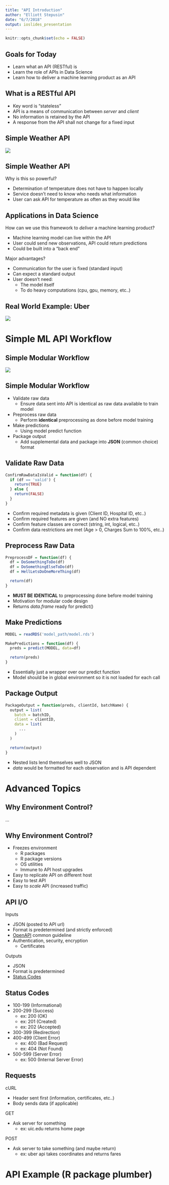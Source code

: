 ```yaml
---
title: "API Introduction"
author: "Elliott Stepusin"
date: "6/7/2018"
output: ioslides_presentation
---
```


```r
knitr::opts_chunk$set(echo = FALSE)
```

## Goals for Today

- Learn what an API (RESTful) is
- Learn the role of APIs in Data Science
- Learn how to deliver a machine learning product as an API

## What is a RESTful API

- Key word is "stateless"
- API is a means of communication between *server* and *client*
- No information is retained by the API
- A response from the API shall not change for a fixed input

## Simple Weather API

![](./imgs/weather_api.PNG)

## Simple Weather API

Why is this so powerful?

- Determination of temperature does not have to happen locally
- Service doesn't need to know who needs what information
- User can ask API for temperature as often as they would like

## Applications in Data Science

How can we use this framework to *deliver* a machine learning product?

- Machine learning model can live within the API
- User could send new observations, API could return predictions
- Could be built into a "back end"

Major advantages?

- Communication for the user is fixed (standard input)
- Can expect a standard output
- User doesn't need:
    - The model itself
    - To do heavy computations (cpu, gpu, memory, etc..)

## Real World Example: Uber

![](./imgs/uber_api.PNG)

# Simple ML API Workflow

## Simple Modular Workflow

![](./imgs/ml_api.PNG)

## Simple Modular Workflow

- Validate raw data
    - Ensure data sent into API is identical as raw data available to train model
- Preprocess raw data
    - Perform **identical** preprocessing as done before model training
- Make predictions
    - Using model predict function
- Package output
    - Add supplemental data and package into **JSON** (common choice) format

## Validate Raw Data

```r
ConfirmRawDataIsValid = function(df) {
  if (df == 'valid') {
    return(TRUE)
  } else {
    return(FALSE)
  }
}
```

- Confirm required metadata is given (Client ID, Hospital ID, etc..)
- Confirm required features are given (and NO extra features)
- Confirm feature classes are correct (string, int, logical, etc..)
- Confirm data restrictions are met (Age > 0, Charges Sum to 100%, etc..)



## Preprocess Raw Data

```r
PreprocessDF = function(df) {
  df = DoSomethingToDo(df)
  df = DoSomethingElseToDo(df)
  df = HellLetsDoOneMoreThing(df)

  return(df)
}
```

- **MUST BE IDENTICAL** to preprocessing done before model training
- Motivation for modular code design
- Returns *data.frame* ready for predict()

## Make Predictions

```r
MODEL = readRDS('model_path/model.rds')

MakePredictions = function(df) {
  preds = predict(MODEL, data=df)

  return(preds)
}
```

- Essentially just a wrapper over our predict function
- Model should be in global environment so it is not loaded for each call

## Package Output

```r
PackageOutput = function(preds, clientId, batchName) {
  output = list(
    batch = batchID,
    client = clientID,
    data = list(
      ...
    )
  )

  return(output)
}
```

- Nested lists lend themselves well to JSON
- *data* would be formatted for each observation and is API dependent

# Advanced Topics

## Why Environment Control?

...

## Why Environment Control?

- Freezes environment
    - R packages
    - R package versions
    - OS utilities
    - Immune to API host upgrades
- Easy to replicate API on different host
- Easy to test API
- Easy to *scale* API (increased traffic)

## API I/O

Inputs

- JSON (posted to API url)
- Format is predetermined (and strictly enforced)
- [OpenAPI](https://swagger.io/specification/) common guideline
- Authentication, security, encryption
    - Certificates

Outputs

- JSON
- Format is predetermined
- [Status Codes](https://www.w3.org/Protocols/rfc2616/rfc2616-sec10.html)

## Status Codes

- 100-199 (Informational)
- 200-299 (Success)
    - ex: 200 (OK)
    - ex: 201 (Created)
    - ex: 202 (Accepted)
- 300-399 (Redirection)
- 400-499 (Client Error)
    - ex: 400 (Bad Request)
    - ex: 404 (Not Found)
- 500-599 (Server Error)
    - ex: 500 (Internal Server Error)

## Requests

cURL

- Header sent first (information, certificates, etc..)
- Body sends data (if applicable)

GET

- Ask server for something
    - ex: uic.edu returns home page

POST

- Ask server to take something (and maybe return)
    - ex: uber api takes coordinates and returns fares

# API Example (R package plumber)
